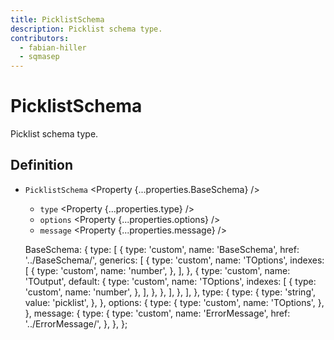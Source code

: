 ```yaml
---
title: PicklistSchema
description: Picklist schema type.
contributors:
  - fabian-hiller
  - sqmasep
---
```



# PicklistSchema

Picklist schema type.

## Definition

- `PicklistSchema` <Property {...properties.BaseSchema} />
  - `type` <Property {...properties.type} />
  - `options` <Property {...properties.options} />
  - `message` <Property {...properties.message} />

  BaseSchema: {
    type: [
      {
        type: 'custom',
        name: 'BaseSchema',
        href: '../BaseSchema/',
        generics: [
          {
            type: 'custom',
            name: 'TOptions',
            indexes: [
              {
                type: 'custom',
                name: 'number',
              },
            ],
          },
          {
            type: 'custom',
            name: 'TOutput',
            default: {
              type: 'custom',
              name: 'TOptions',
              indexes: [
                {
                  type: 'custom',
                  name: 'number',
                },
              ],
            },
          },
        ],
      },
    ],
  },
  type: {
    type: {
      type: 'string',
      value: 'picklist',
    },
  },
  options: {
    type: {
      type: 'custom',
      name: 'TOptions',
    },
  },
  message: {
    type: {
      type: 'custom',
      name: 'ErrorMessage',
      href: '../ErrorMessage/',
    },
  },
};
